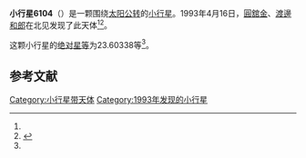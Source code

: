 {{Infobox planet
| bgcolour = #FFFFC0
| name = 6104 Takao
| symbol = 
| image = 
| caption = 
| discovery = yes
| discovery_ref = 
| discoverer = [[圓舘金|圓舘金]]、[[渡邊和郎|渡邊和郎]]
| discovery_site = [[北见|北见]] 
| discovered = 1993年4月16日
| designations = yes
| mp_name = 
| named_after = 
| alt_names = 1993 HZ/ 1976 OR / 1988 FB3 / 1990 UE6
| mp_category = [[主带小行星|主带小行星]]
| orbit_ref = <ref name="a">[http://ssd.jpl.nasa.gov/sbdb.cgi?sstr=6104 6104 Takao] {{Wayback|url=http://ssd.jpl.nasa.gov/sbdb.cgi?sstr=6104 |date=20200820184700 }}，小行星數據庫瀏覽器（JPL Small-Body Database Browser）－[[美国国家航空航天局|美国国家航空航天局]]喷气推进实验室</ref>
| epoch = 2456400.5 (2013年4月18日更新)
| aphelion = {{convert|2.9577549|AU|km|3|abbr=on|lk=out}}
| perihelion = {{convert|2.4536525|AU|km|3|abbr=on}}
| semimajor = {{convert|2.7057037|AU|km|3|abbr=on}}
| eccentricity = 0.0931555
| period = 1625.619034 [[日|日]]<br />4.45[[儒略年|儒略年]]
| avg_speed = 
| inclination = 2.41966
| asc_node = 284.99557
| mean_anomaly = 
| arg_peri = 23.60338
| satellites = 
| physical_characteristics = yes
| dimensions = 
| mass = 
| density = 
| surface_grav = 
| escape_velocity = 
| sidereal_day = 
| axial_tilt = 
| pole_ecliptic_lat = 
| pole_ecliptic_lon = 
| albedo = 
| temperatures= 
| temp_name1 = 
| mean_temp_1 = 
| max_temp_1 = 
| temp_name2 = 
| max_temp_2 = 
| spectral_type = 
| abs_magnitude = 23.60338
}}

'''小行星6104'''（{{lang-en|6104 Takao}}）是一颗围绕[[太阳|太阳]][[公转|公转]]的[[小行星|小行星]]。1993年4月16日，[[圓舘金|圓舘金]]、[[渡邊和郎|渡邊和郎]]在北见发现了此天体<ref name="a" /><ref>{{cite news|title=小行星列表|url=http://cfa-www.harvard.edu/iau/lists/NumberedMPs.txt|accessdate=2013-07-08|newspaper=哈佛大学|archive-date=2008-05-17|archive-url=https://web.archive.org/web/20080517010638/http://cfa-www.harvard.edu/iau/lists/NumberedMPs.txt|dead-url=no}}</ref>。

这颗小行星的[[绝对星等|绝对星等]]为23.60338等<ref name="a" />。

==参考文献==
{{reflist}}
{{Minor Planet Number|[[小行星6103|小行星6103]]|[[小行星6105|小行星6105]]}}

{{小天体}}

[[Category:小行星带天体|Category:小行星带天体]]
[[Category:1993年发现的小行星|Category:1993年发现的小行星]]


{{asteroid-stub}}